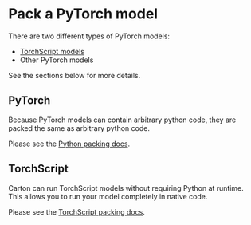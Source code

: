 # Pack a PyTorch model

There are two different types of PyTorch models:

- [TorchScript models](https://pytorch.org/docs/stable/jit.html)
- Other PyTorch models

See the sections below for more details.

## PyTorch

Because PyTorch models can contain arbitrary python code, they are packed the same as arbitrary python code.

Please see the [Python packing docs](/docs/packing/python).

## TorchScript

Carton can run TorchScript models without requiring Python at runtime. This allows you to run your model completely in native code.

Please see the [TorchScript packing docs](/docs/packing/torchscript).
